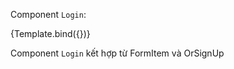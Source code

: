 

<Meta title="MDX/Template/Login/Login" component={Login} />


Component `Login`:

<Canvas>
  <Story
    name="FormLogin"
    args={{
    }}
  >
    {Template.bind({})}
  </Story>
</Canvas>

Component `Login` kết hợp từ FormItem và OrSignUp